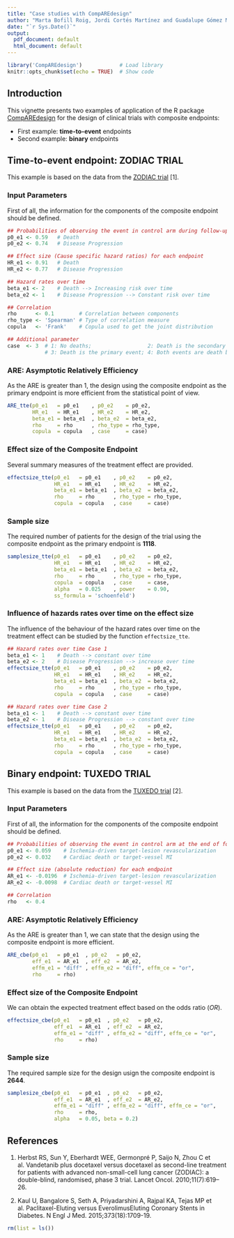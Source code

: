 ---
title: "Case studies with CompAREdesign"
author: "Marta Bofill Roig, Jordi Cortés Martínez and Guadalupe Gómez Melis"
date: "`r Sys.Date()`"
output:
  pdf_document: default
  html_document: default
---

```{r setup, include=FALSE, echo=FALSE}
library('CompAREdesign')            # Load library
knitr::opts_chunk$set(echo = TRUE)  # Show code
```

## Introduction

This vignette presents two examples of application of the R package [CompAREdesign](https://CRAN.R-project.org/package=CompAREdesign) for the design of clinical trials with composite endpoints:

- First example: **time-to-event** endpoints
- Second example: **binary** endpoints 

## Time-to-event endpoint: ZODIAC TRIAL

This example is based on the data from the [ZODIAC trial](https://doi.org/10.1016/S1470-2045(10)70132-7) [1].

### Input Parameters

First of all, the information for the components of the composite endpoint should be defined.

```{r}
## Probabilities of observing the event in control arm during follow-up
p0_e1 <- 0.59   # Death
p0_e2 <- 0.74   # Disease Progression  

## Effect size (Cause specific hazard ratios) for each endpoint
HR_e1 <- 0.91   # Death
HR_e2 <- 0.77   # Disease Progression

## Hazard rates over time
beta_e1 <- 2    # Death --> Increasing risk over time
beta_e2 <- 1    # Disease Progression --> Constant risk over time

## Correlation
rho      <- 0.1        # Correlation between components
rho_type <- 'Spearman' # Type of correlation measure
copula   <- 'Frank'    # Copula used to get the joint distribution

## Additional parameter
case  <- 3  # 1: No deaths;                  2: Death is the secondary event; 
            # 3: Death is the primary event; 4: Both events are death by different causes
```

### ARE: Asymptotic Relatively Efficiency

As the ARE is greater than 1, the design using the composite endpoint as the primary endpoint is more efficient from the statistical point of view.

```{r}
ARE_tte(p0_e1   = p0_e1    , p0_e2    = p0_e2, 
        HR_e1   = HR_e1    , HR_e2    = HR_e2, 
        beta_e1 = beta_e1  , beta_e2  = beta_e2,  
        rho     = rho      , rho_type = rho_type, 
        copula  = copula   , case     = case) 
```

### Effect size of the Composite Endpoint

Several summary measures of the treatment effect are provided.

```{r}
effectsize_tte(p0_e1   = p0_e1    , p0_e2    = p0_e2, 
               HR_e1   = HR_e1    , HR_e2    = HR_e2, 
               beta_e1 = beta_e1  , beta_e2  = beta_e2,  
               rho     = rho      , rho_type = rho_type, 
               copula  = copula   , case     = case) 
```

### Sample size

The required number of patients for the design of the trial using the composite endpoint as the primary endpoint is **1118**.

```{r}
samplesize_tte(p0_e1   = p0_e1    , p0_e2    = p0_e2, 
               HR_e1   = HR_e1    , HR_e2    = HR_e2, 
               beta_e1 = beta_e1  , beta_e2  = beta_e2,  
               rho     = rho      , rho_type = rho_type, 
               copula  = copula   , case     = case, 
               alpha   = 0.025    , power    = 0.90,
               ss_formula = 'schoenfeld') 

```

### Influence of hazards rates over time on the effect size

The influence of the behaviour of the hazard rates over time on the treatment effect
can be studied by the function `effectsize_tte`.

```{r}
## Hazard rates over time Case 1
beta_e1 <- 1    # Death --> constant over time
beta_e2 <- 2    # Disease Progression --> increase over time
effectsize_tte(p0_e1   = p0_e1    , p0_e2    = p0_e2, 
               HR_e1   = HR_e1    , HR_e2    = HR_e2, 
               beta_e1 = beta_e1  , beta_e2  = beta_e2,  
               rho     = rho      , rho_type = rho_type, 
               copula  = copula   , case     = case) 

## Hazard rates over time Case 2
beta_e1 <- 1    # Death --> constant over time
beta_e2 <- 1    # Disease Progression --> constant over time
effectsize_tte(p0_e1   = p0_e1    , p0_e2    = p0_e2, 
               HR_e1   = HR_e1    , HR_e2    = HR_e2, 
               beta_e1 = beta_e1  , beta_e2  = beta_e2,  
               rho     = rho      , rho_type = rho_type, 
               copula  = copula   , case     = case) 
```

## Binary endpoint: TUXEDO TRIAL

This example is based on the data from the [TUXEDO trial](https://doi.org/10.1056/nejmoa1510188) [2].

### Input Parameters

First of all, the information for the components of the composite endpoint should be defined.

```{r}
## Probabilities of observing the event in control arm at the end of follow-up
p0_e1 <- 0.059    # Ischemia-driven target-lesion revascularization 
p0_e2 <- 0.032    # Cardiac death or target-vessel MI 

## Effect size (absolute reduction) for each endpoint
AR_e1 <- -0.0196  # Ischemia-driven target-lesion revascularization 
AR_e2 <- -0.0098  # Cardiac death or target-vessel MI

## Correlation
rho   <- 0.4
```

### ARE: Asymptotic Relatively Efficiency

As the ARE is greater than 1, we can state that the design using the composite endpoint is more efficient.

```{r}
ARE_cbe(p0_e1   = p0_e1  , p0_e2   = p0_e2, 
        eff_e1  = AR_e1  , eff_e2  = AR_e2, 
        effm_e1 = "diff" , effm_e2 = "diff", effm_ce = "or",
        rho     = rho) 
```

### Effect size of the Composite Endpoint

We can obtain the expected treatment effect based on the odds ratio (*OR*).

```{r}
effectsize_cbe(p0_e1   = p0_e1  , p0_e2   = p0_e2, 
               eff_e1  = AR_e1  , eff_e2  = AR_e2, 
               effm_e1 = "diff" , effm_e2 = "diff", effm_ce = "or",
               rho     = rho) 
```

### Sample size

The required sample size for the design usign the composite endpoint is **2644**.

```{r}
samplesize_cbe(p0_e1   = p0_e1  , p0_e2   = p0_e2, 
               eff_e1  = AR_e1  , eff_e2  = AR_e2, 
               effm_e1 = "diff" , effm_e2 = "diff", effm_ce = "or",
               rho     = rho,
               alpha   = 0.05, beta = 0.2) 
```

## References

1. Herbst RS, Sun Y, Eberhardt WEE, Germonpré P, Saijo N, Zhou C et al. Vandetanib plus docetaxel versus docetaxel as second-line treatment for patients with advanced non-small-cell lung cancer (ZODIAC): a double-blind, randomised, phase 3 trial. Lancet Oncol. 2010;11(7):619–26.

2. Kaul U, Bangalore S, Seth A, Priyadarshini A, Rajpal KA, Tejas MP et al. Paclitaxel-Eluting versus EverolimusEluting Coronary Stents in Diabetes. N Engl J Med. 2015;373(18):1709-19.



```{r, echo = FALSE}
rm(list = ls())
```